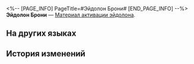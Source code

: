 <%-- [PAGE_INFO]
PageTitle=#Эйдолон Брони#
[END_PAGE_INFO] --%>
{{Предмет Инфобокс
|id          = 11101
|Изображение = Предмет Эйдолон Брони.png
|Тип         = Материал активации эйдолона
|Инвентарь   = 
|Редкость    = 5
|Эффект      = 
|Описание    = Материал для повышения уровня Эйдолона Брони.
}}
'''Эйдолон Брони''' — [[Материал активации эйдолона]].

==На других языках==
{{На других языках
|en   = Bronya's Eidolon
|zhs  = 【布洛妮娅】的星魂
|zht  = 【布洛妮婭】的星魂
|ja   = 「ブローニャ」の星魂
|ko   = [브로냐]의 성혼
|es   = Eidolon de Bronya
|fr   = Eidolon de Bronya
|ru   = Эйдолон Брони
|th   = Eidolon ของ Bronya
|vi   = Tinh Hồn Bronya
|de   = Bronyas Eidolon
|id   = Bronya's Eidolon
|pt   = Eidolon de Bronya
}}

==История изменений==
{{История изменений|3.5}}